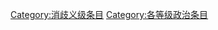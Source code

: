 {{Articles by Quality| topic=政治|project=政治|format=TOC}}
{{Wikipedia category}}
{{emptycat}}
[[Category:消歧义级条目|Category:消歧义级条目]]
[[Category:各等级政治条目|Category:各等级政治条目]]